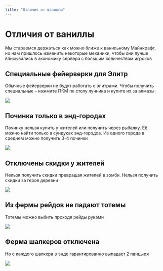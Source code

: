 ```yaml
---
title: "Отличия от ваниллы"
---
```


# Отличия от ваниллы

Мы стараемся держаться как можно ближе к ванильному Майнкрафт, но нам пришлось изменить некоторые механики, чтобы они лучше вписывались в экономику сервера с большим количеством игроков

## Специальные фейерверки для Элитр

Обычные фейерверки не будут работать с элитрами. Чтобы получить специальные – нажмите ПКМ по столу лучника и купите их за алмазы:

![](/assets/placeholder.webp)

## Починка только в энд-городах

Починку нельзя купить у жителей или получить через рыбалку. Её можно найти только в сундуках энд-городов. Из одного города в среднем можно получить 3-4 починки

![](/assets/placeholder.webp)

## Отключены скидки у жителей 

Нельзя получить скидки превращая жителей в зомби. Нельзя получить скидки за героя деревни

![](/assets/placeholder.webp)

## Из фермы рейдов не падают тотемы

Тотемы можно выбить проходя рейды руками

![](/assets/placeholder.webp)

## Ферма шалкеров отключена

Но с каждого шалкера в энде гарантированно выпадает 2 панцыря

![](/assets/placeholder.webp)


